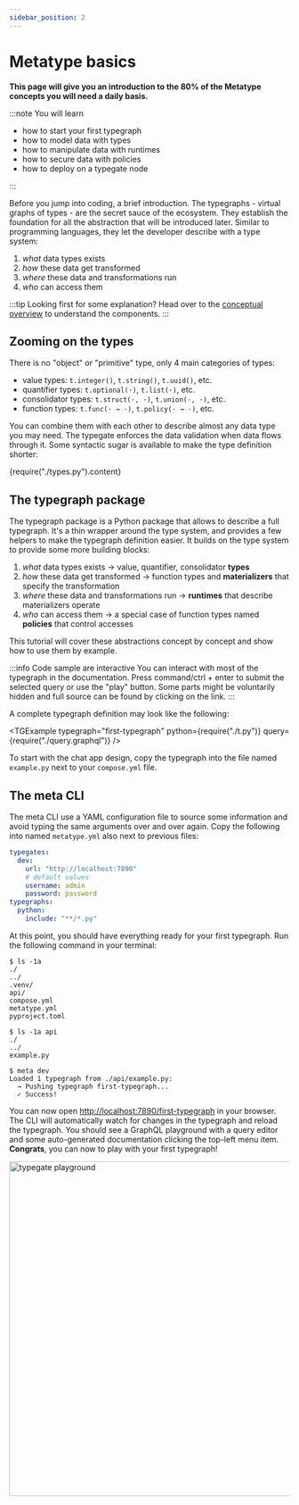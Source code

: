 ```yaml
---
sidebar_position: 2
---
```



# Metatype basics

**This page will give you an introduction to the 80% of the Metatype concepts you will need a daily basis.**

:::note You will learn

- how to start your first typegraph
- how to model data with types
- how to manipulate data with runtimes
- how to secure data with policies
- how to deploy on a typegate node

:::

Before you jump into coding, a brief introduction. The typegraphs - virtual graphs of types - are the secret sauce of the ecosystem. They establish the foundation for all the abstraction that will be introduced later. Similar to programming languages, they let the developer describe with a type system:

1. _what_ data types exists
2. _how_ these data get transformed
3. _where_ these data and transformations run
4. _who_ can access them

:::tip Looking first for some explanation?
Head over to the [conceptual overview](/docs/concepts/overview) to understand the components.
:::

## Zooming on the types

There is no "object" or "primitive" type, only 4 main categories of types:

- value types: `t.integer()`, `t.string()`, `t.uuid()`, etc.
- quantifier types: `t.optional(·)`, `t.list(·)`, etc.
- consolidator types: `t.struct(·, ·)`, `t.union(·, ·)`, etc.
- function types: `t.func(· → ·)`, `t.policy(· → ·)`, etc.

You can combine them with each other to describe almost any data type you may need. The typegate enforces the data validation when data flows through it. Some syntactic sugar is available to make the type definition shorter:

<CodeBlock language="python">{require("./types.py").content}</CodeBlock>

## The typegraph package

The typegraph package is a Python package that allows to describe a full typegraph. It's a thin wrapper around the type system, and provides a few helpers to make the typegraph definition easier. It builds on the type system to provide some more building blocks:

1. _what_ data types exists → value, quantifier, consolidator **types**
2. _how_ these data get transformed → function types and **materializers** that specify the transformation
3. _where_ these data and transformations run → **runtimes** that describe materializers operate
4. _who_ can access them → a special case of function types named **policies** that control accesses

This tutorial will cover these abstractions concept by concept and show how to use them by example.

:::info Code sample are interactive
You can interact with most of the typegraph in the documentation. Press command/ctrl + enter to submit the selected query or use the "play" button. Some parts might be voluntarily hidden and full source can be found by clicking on the link.
:::

A complete typegraph definition may look like the following:

<TGExample
  typegraph="first-typegraph"
  python={require("./t.py")}
  query={require("./query.graphql")}
/>

To start with the chat app design, copy the typegraph into the file named `example.py` next to your `compose.yml` file.

## The meta CLI

The meta CLI use a YAML configuration file to source some information and avoid typing the same arguments over and over again. Copy the following into named `metatype.yml` also next to previous files:

```yaml
typegates:
  dev:
    url: "http://localhost:7890"
    # default values
    username: admin
    password: password
typegraphs:
  python:
    include: "**/*.py"
```

At this point, you should have everything ready for your first typegraph. Run the following command in your terminal:

```shell
$ ls -1a
./
../
.venv/
api/
compose.yml
metatype.yml
pyproject.toml

$ ls -1a api
./
../
example.py

$ meta dev
Loaded 1 typegraph from ./api/example.py:
  → Pushing typegraph first-typegraph...
  ✓ Success!
```

You can now open [http://localhost:7890/first-typegraph](http://localhost:7890/first-typegraph) in your browser. The CLI will automatically watch for changes in the typegraph and reload the typegraph. You should see a GraphQL playground with a query editor and some auto-generated documentation clicking the top-left menu item. **Congrats**, you can now to play with your first typegraph!

<div className="text-center">
  <img
    src={require("./playground.png").default}
    width="600"
    alt="typegate playground"
  />
</div>
